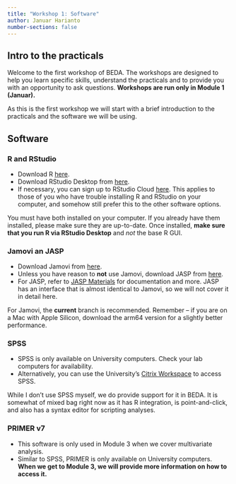 ```yaml
---
title: "Workshop 1: Software"
author: Januar Harianto
number-sections: false
---
```



## Intro to the practicals

Welcome to the first workshop of BEDA. The workshops are designed to help you learn specific skills, understand the practicals and to provide you with an opportunity to ask questions. **Workshops are run only in Module 1 (Januar).**

As this is the first workshop we will start with a brief introduction to the practicals and the software we will be using. 

## Software

### R and RStudio

- Download R [here](https://cran.rstudio.com/).
- Download RStudio Desktop from [here](https://posit.co/download/rstudio-desktop/).
- If necessary, you can sign up to RStudio Cloud [here](https://posit.cloud/). This applies to those of you who have trouble installing R and RStudio on your computer, and somehow still prefer this to the other software options.

You must have both installed on your computer. If you already have them installed, please make sure they are up-to-date. Once installed, **make sure that you run R via RStudio Desktop** and *not* the base R GUI.

### Jamovi an JASP

- Download Jamovi from [here](https://www.jamovi.org/download.html). 
- Unless you have reason to **not** use Jamovi, download JASP from [here](https://jasp-stats.org/download/).
 - For JASP, refer to [JASP Materials](https://jasp-stats.org/jasp-materials/#manuals) for documentation and more. JASP has an interface that is almost identical to Jamovi, so we will not cover it in detail here.

For Jamovi, the **current** branch is recommended. Remember -- if you are on a Mac with Apple Silicon, download the arm64 version for a slightly better performance.


### SPSS

- SPSS is only available on University computers. Check your lab computers for availability.
- Alternatively, you can use the University's [Citrix Workspace](https://uniconnect.cloud.com/Citrix/StoreWeb/#/login) to access SPSS.

 While I don't use SPSS myself, we do provide support for it in BEDA. It is somewhat of mixed bag right now as it has R integration, is point-and-click, and also has a syntax editor for scripting analyses.

### PRIMER v7

- This software is only used in Module 3 when we cover multivariate analysis. 
- Similar to SPSS, PRIMER is only available on University computers. **When we get to Module 3, we will provide more information on how to access it.**
